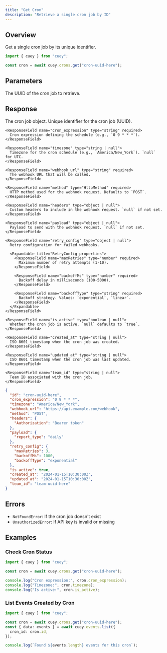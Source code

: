 ```yaml
---
title: "Get Cron"
description: "Retrieve a single cron job by ID"
---
```


## Overview

Get a single cron job by its unique identifier.

<RequestExample>

```typescript Get cron by ID
import { cuey } from "cuey";

const cron = await cuey.crons.get("cron-uuid-here");
```

</RequestExample>

## Parameters

<ParamField path="id" type="string" required>
  The UUID of the cron job to retrieve.
</ParamField>

## Response

<ResponseField name="cron" type="Cron" required>
  The cron job object.

  <Expandable title="Cron properties">
    <ResponseField name="id" type="string" required>
      Unique identifier for the cron job (UUID).
    </ResponseField>

    <ResponseField name="cron_expression" type="string" required>
      Cron expression defining the schedule (e.g., `0 9 * * *`).
    </ResponseField>

    <ResponseField name="timezone" type="string | null">
      Timezone for the cron schedule (e.g., `America/New_York`). `null` for UTC.
    </ResponseField>

    <ResponseField name="webhook_url" type="string" required>
      The webhook URL that will be called.
    </ResponseField>

    <ResponseField name="method" type="HttpMethod" required>
      HTTP method used for the webhook request. Defaults to `POST`.
    </ResponseField>

    <ResponseField name="headers" type="object | null">
      Custom headers to include in the webhook request. `null` if not set.
    </ResponseField>

    <ResponseField name="payload" type="object | null">
      Payload to send with the webhook request. `null` if not set.
    </ResponseField>

    <ResponseField name="retry_config" type="object | null">
      Retry configuration for failed webhooks.

      <Expandable title="RetryConfig properties">
        <ResponseField name="maxRetries" type="number" required>
          Maximum number of retry attempts (1-10).
        </ResponseField>

        <ResponseField name="backoffMs" type="number" required>
          Backoff delay in milliseconds (100-5000).
        </ResponseField>

        <ResponseField name="backoffType" type="string" required>
          Backoff strategy. Values: `exponential`, `linear`.
        </ResponseField>
      </Expandable>
    </ResponseField>

    <ResponseField name="is_active" type="boolean | null">
      Whether the cron job is active. `null` defaults to `true`.
    </ResponseField>

    <ResponseField name="created_at" type="string | null">
      ISO 8601 timestamp when the cron job was created.
    </ResponseField>

    <ResponseField name="updated_at" type="string | null">
      ISO 8601 timestamp when the cron job was last updated.
    </ResponseField>

    <ResponseField name="team_id" type="string | null">
      Team ID associated with the cron job.
    </ResponseField>
  </Expandable>
</ResponseField>

<ResponseExample>

```json Success response
{
  "id": "cron-uuid-here",
  "cron_expression": "0 9 * * *",
  "timezone": "America/New_York",
  "webhook_url": "https://api.example.com/webhook",
  "method": "POST",
  "headers": {
    "Authorization": "Bearer token"
  },
  "payload": {
    "report_type": "daily"
  },
  "retry_config": {
    "maxRetries": 3,
    "backoffMs": 1000,
    "backoffType": "exponential"
  },
  "is_active": true,
  "created_at": "2024-01-15T10:30:00Z",
  "updated_at": "2024-01-15T10:30:00Z",
  "team_id": "team-uuid-here"
}
```

</ResponseExample>

## Errors

- `NotFoundError`: If the cron job doesn't exist
- `UnauthorizedError`: If API key is invalid or missing

## Examples

### Check Cron Status

```typescript
import { cuey } from "cuey";

const cron = await cuey.crons.get("cron-uuid-here");

console.log("Cron expression:", cron.cron_expression);
console.log("Timezone:", cron.timezone);
console.log("Is active:", cron.is_active);
```

### List Events Created by Cron

```typescript
import { cuey } from "cuey";

const cron = await cuey.crons.get("cron-uuid-here");
const { data: events } = await cuey.events.list({
  cron_id: cron.id,
});

console.log(`Found ${events.length} events for this cron`);
```

